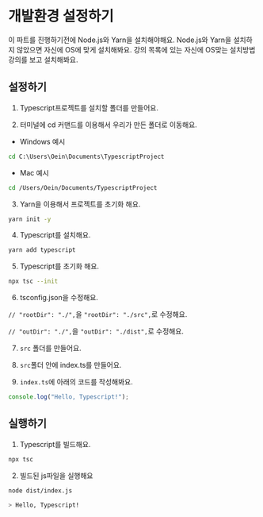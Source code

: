 # 개발환경 설정하기

이 파트를 진행하기전에 Node.js와 Yarn을 설치해야해요. Node.js와 Yarn을 설치하지 않았으면 자신에 OS에 맞게 설치해봐요. 강의 목록에 있는 자신에 OS맞는 설치방법 강의를 보고 설치해봐요.

## 설정하기

1. Typescript프로젝트를 설치할 폴더를 만들어요.

2. 터미널에 cd 커맨드를 이용해서 우리가 만든 폴더로 이동해요.

- Windows 예시

```bat
cd C:\Users\Oein\Documents\TypescriptProject
```

- Mac 예시

```sh
cd /Users/Oein/Documents/TypescriptProject
```

3. Yarn을 이용해서 프로젝트를 초기화 해요.

```sh
yarn init -y
```

4. Typescript를 설치해요.

```sh
yarn add typescript
```

5. Typescript를 초기화 해요.

```sh
npx tsc --init
```

6. tsconfig.json을 수정해요.

`// "rootDir": "./",`을 `"rootDir": "./src",`로 수정해요.

`// "outDir": "./",`을 `"outDir": "./dist",`로 수정해요.

7. `src` 폴더를 만들어요.

8. `src`폴더 안에 index.ts를 만들어요.

9. `index.ts`에 아래의 코드를 작성해봐요.

```ts
console.log("Hello, Typescript!");
```

## 실행하기

1. Typescript를 빌드해요.

```sh
npx tsc
```

2. 빌드된 js파일을 실행해요

```sh
node dist/index.js

> Hello, Typescript!
```

